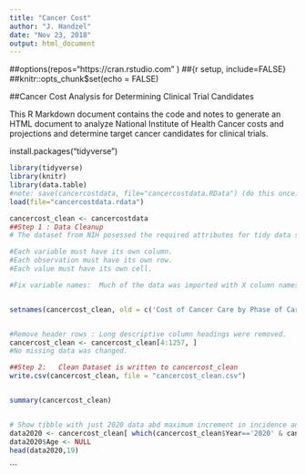 ```yaml
---
title: "Cancer Cost"
author: "J. Handzel"
date: "Nov 23, 2018"
output: html_document
---
```

##options(repos="https://cran.rstudio.com" )
##{r setup, include=FALSE}
##knitr::opts_chunk$set(echo = FALSE)


##Cancer Cost Analysis for Determining Clinical Trial Candidates

This R Markdown document contains the code and notes to generate an HTML document to analyze National Institute of Health Cancer costs and projections and determine target cancer candidates for clinical trials.

install.packages("tidyverse")



```r
library(tidyverse)
library(knitr)
library(data.table)
#note: save(cancercostdata, file="cancercostdata.RData") (do this once)
load(file="cancercostdata.rdata")

cancercost_clean <- cancercostdata
##Step 1 : Data Cleanup
# The dataset from NIH posessed the required attributes for tidy data so no gathering or spreading was required:  

#Each variable must have its own column.
#Each observation must have its own row.
#Each value must have its own cell.

#Fix variable names:  Much of the data was imported with X column names with long descriptions.   Data variables were renamed with short desciptive labels. 


setnames(cancercost_clean, old = c('Cost of Cancer Care by Phase of Care','X2','X3','X4','X5','X6','X7','X8','X9','X10'), new = c('Site','Year','Sex','Age','Trends','Incr', 'totalcost', '1st.yr', 'Ongoing.yr', 'last.yr'))


#Remove header rows : Long descriptive column headings were removed.
cancercost_clean <- cancercost_clean[4:1257, ]
#No missing data was changed.

##Step 2:   Clean Dataset is written to cancercost_clean
write.csv(cancercost_clean, file = "cancercost_clean.csv")


summary(cancercost_clean)


# Show tibble with just 2020 data abd maximum increment in incidence and survival trends (Largest Costs)
data2020 <- cancercost_clean[ which(cancercost_clean$Year=='2020' & cancercost_clean$Incr=='5%'), ]
data2020$Age <- NULL
head(data2020,19)

```





  
  
  
  
  
  
  

  

  
```


